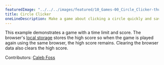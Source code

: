 ---
featuredImage: "../../../images/featured/10_Games-00_Circle_Clicker-thumbnail.png"
title: Circle Clicker
oneLineDescription: Make a game about clicking a circle quickly and save the high score.
---

This example demonstrates a game with a time limit and score. The browser's
<a href="https://developer.mozilla.org/en-US/docs/Web/API/Window/localStorage" target="_blank">local storage</a>
stores the high score so when the game is played again using the same browser,
the high score remains. Clearing the browser data also clears the high score.

Contributors: <a href="https://github.com/calebfoss" target="_blank">Caleb Foss</a>